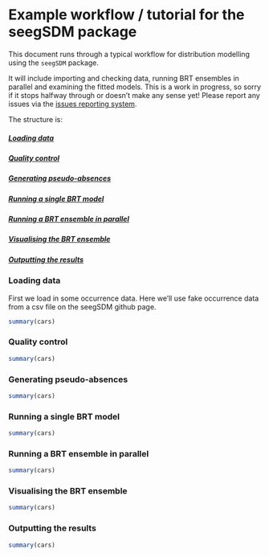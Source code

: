 Example workflow / tutorial for the seegSDM package
========================================================

This document runs through a typical workflow for distribution modelling using the ```seegSDM``` package.

It will include importing and checking data, running BRT ensembles in parallel and examining the fitted models.
This is a work in progress, so sorry if it stops halfway through or doesn't make any sense yet! Please report any issues via the [issues reporting system](https://github.com/SEEG-Oxford/seegSDM/issues).

The structure is:

##### [Loading data](#load)
##### [Quality control](#quality)
##### [Generating pseudo-absences](#pseudo)
##### [Running a single BRT model](#BRT)
##### [Running a BRT ensemble in parallel](#ensemble)
##### [Visualising the BRT ensemble](#vis)
##### [Outputting the results](#output)



### <a id="load"></a>Loading data

First we load in some occurrence data. Here we'll use fake occurrence data from a csv file on the seegSDM github page.

```r
summary(cars)
```

### <a id="quality"></a>Quality control

```r
summary(cars)
```

### <a id="pseudo"></a>Generating pseudo-absences

```r
summary(cars)
```

### <a id="BRT"></a>Running a single BRT model 

```r
summary(cars)
```

### <a id="ensemble"></a>Running a BRT ensemble in parallel

```r
summary(cars)
```

### <a id="vis"></a>Visualising the BRT ensemble

```r
summary(cars)
```
### <a id="output"></a>Outputting the results

```r
summary(cars)
```

